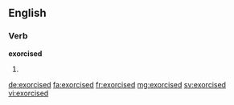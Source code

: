 ==English==

===Verb===
'''exorcised'''

# {{en-past of|exorcise}}

[[de:exorcised]]
[[fa:exorcised]]
[[fr:exorcised]]
[[mg:exorcised]]
[[sv:exorcised]]
[[vi:exorcised]]